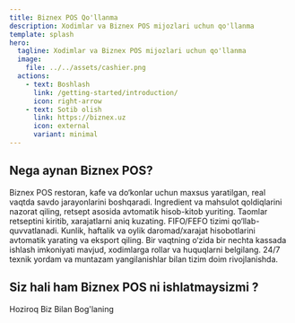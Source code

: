 ```yaml
---
title: Biznex POS Qo'llanma
description: Xodimlar va Biznex POS mijozlari uchun qo'llanma
template: splash
hero:
  tagline: Xodimlar va Biznex POS mijozlari uchun qo'llanma
  image:
    file: ../../assets/cashier.png
  actions:
    - text: Boshlash
      link: /getting-started/introduction/
      icon: right-arrow
    - text: Sotib olish
      link: https://biznex.uz
      icon: external
      variant: minimal
---
```



## Nega aynan Biznex POS?

<CardGrid stagger>
	<Card title="Zamonaviy POS tizim" icon="right-caret">
		Biznex POS restoran, kafe va do‘konlar uchun maxsus yaratilgan, real vaqtda savdo jarayonlarini boshqaradi.
	</Card>
	<Card title="Ombor va Masalliqlar" icon="right-caret">
		Ingredient va mahsulot qoldiqlarini nazorat qiling, retsept asosida avtomatik hisob-kitob yuriting.
	</Card>
	<Card title="Retsept va Xarajat nazorati" icon="right-caret">
		Taomlar retseptini kiritib, xarajatlarni aniq kuzating. FIFO/FEFO tizimi qo‘llab-quvvatlanadi.
	</Card>
	<Card title="Moliyaviy Hisobotlar" icon="right-caret">
		Kunlik, haftalik va oylik daromad/xarajat hisobotlarini avtomatik yarating va eksport qiling.
	</Card>
	<Card title="Ko‘p foydalanuvchilik" icon="right-caret">
		Bir vaqtning o‘zida bir nechta kassada ishlash imkoniyati mavjud, xodimlarga rollar va huquqlarni belgilang.
	</Card>
	<Card title="Qo‘llab-quvvatlash" icon="right-caret">
		24/7 texnik yordam va muntazam yangilanishlar bilan tizim doim rivojlanishda.
	</Card>
</CardGrid>



## Siz hali ham Biznex POS ni ishlatmaysizmi ?
<LinkButton href="https://biznex.uz">Hoziroq Biz Bilan Bog'laning</LinkButton>


